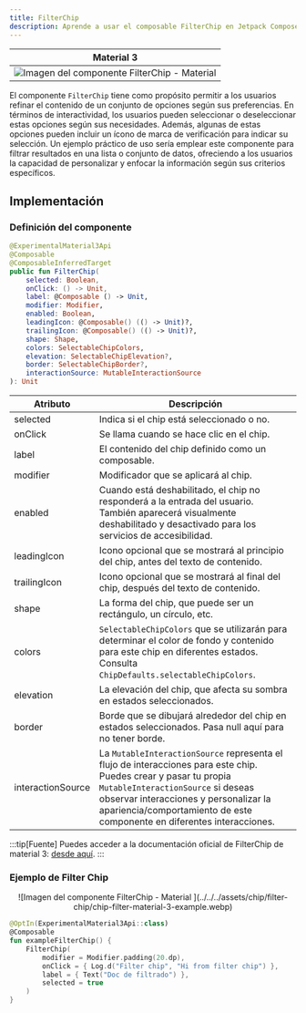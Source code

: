 ```yaml
---
title: FilterChip
description: Aprende a usar el composable FilterChip en Jetpack Compose.
---
```



[comment]: <> (La ruta siempre será assets/nombeComponente/componente-header.webp)

| Material 3| 
| :------: |
| ![Imagen del componente FilterChip - Material ](../../../assets/chip/filter-chip/chip-filter-material-3-example.webp) | 

El componente `FilterChip` tiene como propósito permitir a los usuarios refinar el contenido de un conjunto de opciones según sus preferencias. En términos de interactividad, los usuarios pueden seleccionar o deseleccionar estas opciones según sus necesidades. Además, algunas de estas opciones pueden incluir un ícono de marca de verificación para indicar su selección. Un ejemplo práctico de uso sería emplear este componente para filtrar resultados en una lista o conjunto de datos, ofreciendo a los usuarios la capacidad de personalizar y enfocar la información según sus criterios específicos.

## Implementación

### Definición del componente

[comment]: <> (Añade un ``TabItem`` por cada tipo de implementación que tenga)

<Tabs>
<TabItem label="Material 3">

```kotlin frame="terminal"
@ExperimentalMaterial3Api
@Composable
@ComposableInferredTarget
public fun FilterChip(
    selected: Boolean,
    onClick: () -> Unit,
    label: @Composable () -> Unit,
    modifier: Modifier,
    enabled: Boolean,
    leadingIcon: @Composable() (() -> Unit)?,
    trailingIcon: @Composable() (() -> Unit)?,
    shape: Shape,
    colors: SelectableChipColors,
    elevation: SelectableChipElevation?,
    border: SelectableChipBorder?,
    interactionSource: MutableInteractionSource
): Unit
```

Atributo | Descripción
------ | -----------
selected | Indica si el chip está seleccionado o no.
onClick | Se llama cuando se hace clic en el chip.
label | El contenido del chip definido como un composable.
modifier | Modificador que se aplicará al chip.
enabled | Cuando está deshabilitado, el chip no responderá a la entrada del usuario. También aparecerá visualmente deshabilitado y desactivado para los servicios de accesibilidad.
leadingIcon | Icono opcional que se mostrará al principio del chip, antes del texto de contenido.
trailingIcon | Icono opcional que se mostrará al final del chip, después del texto de contenido.
shape | La forma del chip, que puede ser un rectángulo, un círculo, etc.
colors | `SelectableChipColors` que se utilizarán para determinar el color de fondo y contenido para este chip en diferentes estados. Consulta `ChipDefaults.selectableChipColors`.
elevation | La elevación del chip, que afecta su sombra en estados seleccionados.
border | Borde que se dibujará alrededor del chip en estados seleccionados. Pasa null aquí para no tener borde.
interactionSource | La `MutableInteractionSource` representa el flujo de interacciones para este chip. Puedes crear y pasar tu propia `MutableInteractionSource` si deseas observar interacciones y personalizar la apariencia/comportamiento de este componente en diferentes interacciones.

</TabItem>
</Tabs>

[comment]: <> (No modifiques el tip)

:::tip[Fuente]
Puedes acceder a la documentación oficial de FilterChip de material 3:
[desde aquí](https://developer.android.com/jetpack/compose/components/chip?hl=es-419#filter).
:::

### Ejemplo de Filter Chip

<Tabs>
<TabItem label="Material 3">

<center>![Imagen del componente FilterChip - Material ](../../../assets/chip/filter-chip/chip-filter-material-3-example.webp)</center>

```kotlin frame="terminal"
@OptIn(ExperimentalMaterial3Api::class)
@Composable
fun exampleFilterChip() {
    FilterChip(
        modifier = Modifier.padding(20.dp),
        onClick = { Log.d("Filter chip", "Hi from filter chip") },
        label = { Text("Doc de filtrado") },
        selected = true
    )
}
```

</TabItem>
</Tabs>